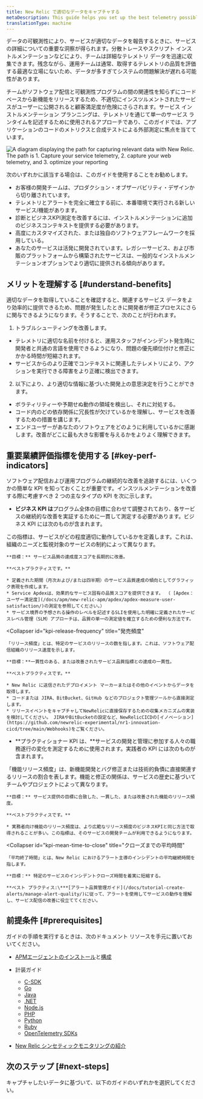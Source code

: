 ```yaml
---
title: New Relic で適切なデータをキャプチャする
metaDescription: This guide helps you set up the best telemetry possible to describe the runtime operation of your services.
translationType: machine
---
```



データの可観測性により、サービスが適切なデータを報告するときに、サービスの詳細についての重要な洞察が得られます。分散トレースやスクリプト インストルメンテーションなどにより、チームは詳細なテレメトリ データを迅速に収集できます。残念ながら、運用チームは通常、取得するテレメトリの品質を評価する最適な立場にないため、データが多すぎてシステムの問題解決が遅れる可能性があります。

チームがソフトウェア配信と可観測性プログラムの間の関連性を知らずにコードベースから新機能をリリースするため、不適切にインスツルメントされたサービスがユーザーに公開されると顧客満足度が危険にさらされます。サービス インストルメンテーション プランニングは、テレメトリを通じて単一のサービス ランタイムを記述するために使用されるアプローチであり、このガイドでは、アプリケーションのコードのメトリクスと合成テストによる外部測定に焦点を当てています。

<img
  title="Capture the right data"
  alt="A diagram displaying the path for capturing relevant data with New Relic. The path is 1. Capture your service telemetry, 2. capture your web telemetry, and 3. optimize your reporting"
  src={captureDiagram}
/>

次のいずれかに該当する場合は、このガイドを使用することをお勧めします。

* お客様の開発チームは、プロダクション・オブザーバビリティ・デザインから切り離されています。
* テレメトリとアラートを完全に確立する前に、本番環境で実行される新しいサービス/機能があります。
* 診断とビジネスKPI測定を改善するには、インストルメンテーションに追加のビジネスコンテキストを提供する必要があります。
* 高度にカスタマイズされた、または独自のソフトウェアフレームワークを採用している。
* あなたのサービスは活発に開発されています。レガシーサービス、および市販のプラットフォームから構築されたサービスは、一般的なインストルメンテーションオプションでより適切に提供される傾向があります。

## メリットを理解する [#understand-benefits]

適切なデータを取得していることを確認すると、関連するサービス データをより効率的に提供できるため、問題が発生したときに開発者が修正プロセスにさらに関与できるようになります。そうすることで、次のことが行われます。

1. トラブルシューティングを改善します。

* テレメトリに適切な名前を付けると、運用スタッフがインシデント発生時に開発者と共通の言語を使用できるようになり、問題の優先順位付けと修正にかかる時間が短縮されます。
* サービスからのより正確でコンテキストに関連したテレメトリにより、アクションを実行できる障害をより正確に検出できます。

2. 以下により、より適切な情報に基づいた開発上の意思決定を行うことができます。

* ボラティリティーや予期せぬ動作の領域を検出し、それに対処する。
* コード内のどの依存関係に冗長性が欠けているかを理解し、サービスを改善するための措置を講じます。
* エンドユーザーがあなたのソフトウェアをどのように利用しているかに感謝します。改善がどこに最も大きな影響を与えるかをよりよく理解できます。

## 重要業績評価指標を使用する [#key-perf-indicators]

ソフトウェア配信および運用プログラムの継続的な改善を追跡するには、いくつかの簡単な KPI を知っておくことが重要です。インスツルメンテーションを改善する際に考慮すべき 2 つの主なタイプの KPI を次に示します。

* **ビジネス KPI は**プログラム全体の目標に合わせて調整されており、各サービスの継続的な改善を実証するために一貫して測定する必要があります。ビジネス KPI には次のものが含まれます。

<CollapserGroup>
  <Collapser
    id="kpi-service-quality"
    title="サービス品質"
  >
    この指標は、サービスがどの程度適切に動作しているかを定義します。これは、組織のニーズと監視対象のサービスの制約によって異なります。

    **目標：** サービス品質の達成度スコアを長期的に改善。

    **ベストプラクティスです。**

    * 定義された期間（月次および/または四半期）のサービス品質達成の傾向としてグラフィック表現を作成します。
    * Service Apdexは、効果的なサービス固有の品質スコアを提供できます。 （ [Apdex：ユーザー満足度](/docs/apm/new-relic-apm/apdex/apdex-measure-user-satisfaction/)の測定を参照してください。）
    * サービス境界の予想される操作のレベルを記述するSLIを使用した明確に定義されたサービスレベル管理（SLM）アプローチは、品質の単一の測定値を確立するための便利な方法です。
  </Collapser>

  <Collapser
    id="kpi-release-frequency"
    title="発売頻度"
  >
    「リリース頻度」とは、特定のサービスのリリースの数を指します。これは、ソフトウェア配信組織のリリース速度を示します。

    **目標：**一貫性のある、または改善されたサービス品質指標との達成の一貫性。

    **ベストプラクティスです。**

    * New Relic に送信されたデプロイメント マーカーまたはその他のイベントからデータを取得します。
    * コードまたは JIRA、BitBucket、GitHub などのプロジェクト管理ツールから直接測定します。
    * リリースイベントをキャプチャしてNewRelicに直接保存するための収集メカニズムの実装を検討してください。 JIRAやBitBucketの設定など、NewRelicCICDの[イノベーション](https://github.com/newrelic-experimental/nr1-innovation-cicd/tree/main/Webhooks)をご覧ください。
  </Collapser>
</CollapserGroup>

* **プラクティショナー KPI は、**サービスの開発と管理に参加する人々の職務遂行の変化を測定するために使用されます。実践者の KPI には次のものが含まれます。

<CollapserGroup>
  <Collapser
    id="kpi-feature-release-frequency"
    title="機能リリースの頻度"
  >
    「機能リリース頻度」は、新機能開発とバグ修正または技術的負債に直接関連するリリースの割合を表します。機能と修正の関係は、サービスの歴史に基づいてチームやプロジェクトによって異なります。

    **目標：** サービス提供の目標に合致した、一貫した、または改善された機能のリリース頻度。

    **ベストプラクティスです。**

    * 実務者向け機能のリリース頻度は、より広範なリリース頻度のビジネスKPIと同じ方法で取得されることが多い。この指標は、そのサービスの開発チームが利用できるようになります。
  </Collapser>

  <Collapser
    id="kpi-mean-time-to-close"
    title="クローズまでの平均時間"
  >
    「平均終了時間」とは、New Relic におけるアラート主導のインシデントの平均継続時間を指します。

    **目標：** 特定のサービスのインシデントクローズ時間を着実に短縮する。

    **ベスト プラクティス:\***[アラート品質管理ガイド](/docs/tutorial-create-alerts/manage-alert-quality/)に従って、アラートを使用してサービスの動作を理解し、サービス配信の改善に役立ててください。
  </Collapser>
</CollapserGroup>

## 前提条件 [#prerequisites]

ガイドの手順を実行するときは、次のドキュメント リソースを手元に置いておいてください。

* [APMエージェントのインストール](/docs/new-relic-one/install-configure/install-new-relic/#apm-install)と[構成](/docs/new-relic-one/install-configure/configure-new-relic-agents)

* 計装ガイド

  * [C-SDK](/docs/apm/agents/c-sdk/instrumentation/instrument-your-app-c-sdk)
  * [Go](/docs/apm/agents/go-agent/instrumentation)
  * [Java](/docs/apm/agents/java-agent/custom-instrumentation/java-custom-instrumentation)
  * [.NET](/docs/apm/agents/net-agent/custom-instrumentation/introduction-net-custom-instrumentation)
  * [Node.js](/docs/apm/agents/nodejs-agent/extend-your-instrumentation/nodejs-custom-instrumentation)
  * [PHP](/docs/apm/agents/php-agent/php-agent-api/)
  * [Python](/docs/apm/agents/python-agent/custom-instrumentation/python-custom-instrumentation/)
  * [Ruby](/docs/apm/agents/ruby-agent/api-guides/ruby-custom-instrumentation/)
  * [OpenTelemetry SDKs](https://opensource.newrelic.com/projects/open-telemetry)

* [New Relic シンセティックモニタリングの紹介](/docs/synthetics/)

## 次のステップ [#next-steps]

キャプチャしたいデータに基づいて、以下のガイドのいずれかを選択してください。

<DocTiles>
  <DocTile
    title="Capture service telemetry"
    path="/docs/tutorial-reporting-data/capture-service-telemetry/"
  />

  <DocTile
    title="Capture web telemetry"
    path="/docs/tutorial-reporting-data/capture-web-telemetry/"
  />
</DocTiles>